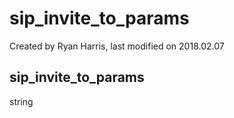 
# sip_invite_to_params 

 Created by  Ryan Harris, last modified on 2018.02.07

## sip_invite_to_params

string


